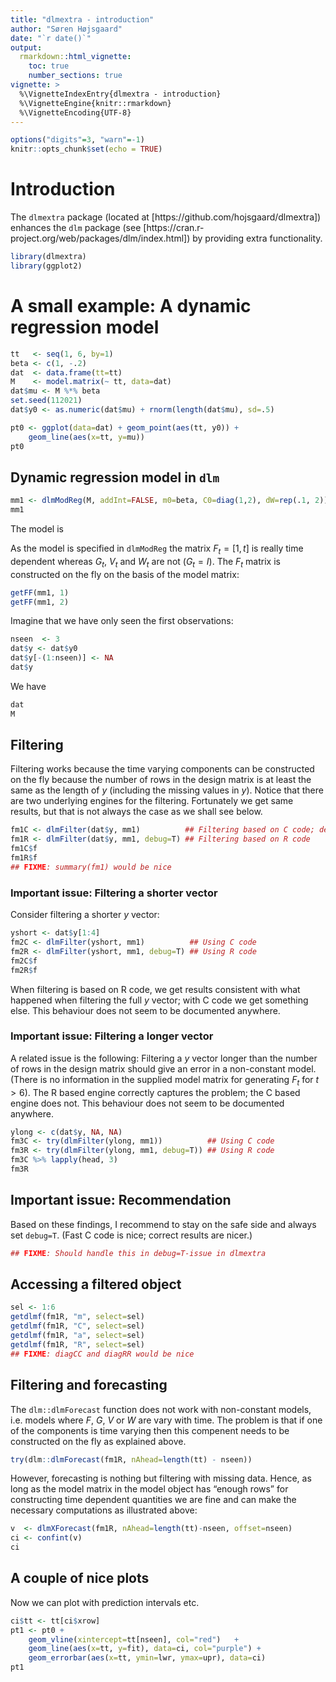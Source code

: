 ```yaml
---
title: "dlmextra - introduction"
author: "Søren Højsgaard"
date: "`r date()`"
output: 
  rmarkdown::html_vignette: 
    toc: true
    number_sections: true
vignette: >
  %\VignetteIndexEntry{dlmextra - introduction}
  %\VignetteEngine{knitr::rmarkdown}
  %\VignetteEncoding{UTF-8}
---
```


```r
options("digits"=3, "warn"=-1)
knitr::opts_chunk$set(echo = TRUE)
```

# Introduction

The `dlmextra` package (located at
[https://github.com/hojsgaard/dlmextra]) enhances the `dlm` package
(see [https://cran.r-project.org/web/packages/dlm/index.html]) by
providing extra functionality.

```r
library(dlmextra)
library(ggplot2)
```

# A small example: A dynamic regression model

```r
tt   <- seq(1, 6, by=1)
beta <- c(1, -.2)
dat  <- data.frame(tt=tt)
M    <- model.matrix(~ tt, data=dat)
dat$mu <- M %*% beta
set.seed(112021)
dat$y0 <- as.numeric(dat$mu) + rnorm(length(dat$mu), sd=.5)
```

```r
pt0 <- ggplot(data=dat) + geom_point(aes(tt, y0)) +
    geom_line(aes(x=tt, y=mu)) 
pt0
```

## Dynamic regression model in `dlm`

```r
mm1 <- dlmModReg(M, addInt=FALSE, m0=beta, C0=diag(1,2), dW=rep(.1, 2))
mm1
```

The model is

\begin{align}
 y_t &= F_t \theta_t + v_t;          & v_t \sim N(0, V_t)\\
 \theta_t &= G_t \theta_{t-1} + w_t; & w_t \sim N(0,W_t)
\end{align}

As the model is specified in `dlmModReg` 
the  matrix $F_t=[1, t]$ is really time
dependent whereas $G_t$, $V_t$ and $W_t$ are not ($G_t=I$). 
The $F_t$ matrix is
constructed on the fly on the basis of the model matrix:

```r
getFF(mm1, 1)
getFF(mm1, 2)
```


Imagine that we have only seen the first observations:
```r
nseen  <- 3
dat$y <- dat$y0
dat$y[-(1:nseen)] <- NA
dat$y
```

We have
```r
dat
M
```


## Filtering

Filtering works because the time varying components can be constructed
on the fly because the number of rows in the design matrix is at least
the same as the length of $y$ (including the missing values in $y$).
Notice that there are two underlying engines for the
filtering. Fortunately we get same results, but that is not always the
case as we shall see below.

```r
fm1C <- dlmFilter(dat$y, mm1)          ## Filtering based on C code; default
fm1R <- dlmFilter(dat$y, mm1, debug=T) ## Filtering based on R code
fm1C$f
fm1R$f
## FIXME: summary(fm1) would be nice
```


### Important issue: Filtering a shorter vector

Consider filtering a shorter $y$ vector:

```r
yshort <- dat$y[1:4]
fm2C <- dlmFilter(yshort, mm1)          ## Using C code
fm2R <- dlmFilter(yshort, mm1, debug=T) ## Using R code
fm2C$f
fm2R$f
```

When filtering is based on R code, we get results consistent with what
happened when filtering the full $y$ vector; with C code we get
something else. This behaviour does not seem to be documented anywhere.

### Important issue: Filtering a longer vector

A related issue is the following: Filtering a $y$ vector longer than
the number of rows in the design matrix should give an error in a
non-constant model. (There is no information in the supplied model
matrix for generating $F_t$ for $t>6$). The R based engine correctly
captures the problem; the C based engine does not. This behaviour does
not seem to be documented anywhere.

```r
ylong <- c(dat$y, NA, NA)
fm3C <- try(dlmFilter(ylong, mm1))          ## Using C code
fm3R <- try(dlmFilter(ylong, mm1, debug=T)) ## Using R code
fm3C %>% lapply(head, 3)
fm3R
```


## Important issue: Recommendation

Based on these findings, I recommend to stay on the safe side and
always set `debug=T`. (Fast C code is nice; correct results
are nicer.)

```r
## FIXME: Should handle this in debug=T-issue in dlmextra
```

## Accessing a filtered object

```r
sel <- 1:6
getdlmf(fm1R, "m", select=sel)
getdlmf(fm1R, "C", select=sel)
getdlmf(fm1R, "a", select=sel)
getdlmf(fm1R, "R", select=sel)
## FIXME: diagCC and diagRR would be nice
```

## Filtering and forecasting

The `dlm::dlmForecast` function does not work with non-constant
models, i.e. models where $F$, $G$, $V$ or $W$ are vary with time. The
problem is that if one of the components is time varying then this
compenent needs to be constructed on the fly as explained above.

```r
try(dlm::dlmForecast(fm1R, nAhead=length(tt) - nseen))
```

However, forecasting is nothing but filtering with missing
data. Hence, as long as the model matrix in the model object has
"enough rows" for constructing time dependent quantities we are fine
and can make the necessary computations as illustrated above:

```r
v  <- dlmXForecast(fm1R, nAhead=length(tt)-nseen, offset=nseen)
ci <- confint(v)
ci
```

## A couple of nice plots

Now we can plot with prediction intervals etc.
```r
ci$tt <- tt[ci$xrow]
pt1 <- pt0 +
    geom_vline(xintercept=tt[nseen], col="red")   + 
    geom_line(aes(x=tt, y=fit), data=ci, col="purple") +
    geom_errorbar(aes(x=tt, ymin=lwr, ymax=upr), data=ci)
pt1
```










